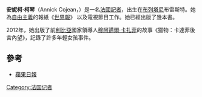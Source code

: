 '''安妮柯·柯琴'''（Annick Cojean，{{bd|1957年|8月2日}}）是一名[[法國|法國]][[記者|記者]]，出生在[[布列塔尼|布列塔尼]]布雷斯特。她為[[自由主義|自由主義]]的報紙《[[世界报_(法国)|世界報]]》 以及電視節目工作。她已經出版了幾本書。

2012年，她出版了前[[利比亞|利比亞]]國家領導人[[穆阿邁爾·卡扎菲|穆阿邁爾·卡扎菲]]的故事《獵物：卡達菲後宮內望》，記錄了許多年輕女孩事件。

==參考==
*[http://www.appledaily.com.tw/realtimenews/article/international/20130826/248804/%E5%BC%B7%E6%93%84%E6%9C%AA%E6%88%90%E5%B9%B4%E6%80%A7%E5%A5%B4%E3%80%80%E6%A0%BC%E9%81%94%E8%B2%BB%E7%94%B7%E5%A5%B3%E9%80%9A%E5%90%83 蘋果日報] {{Wayback|url=http://www.appledaily.com.tw/realtimenews/article/international/20130826/248804/%E5%BC%B7%E6%93%84%E6%9C%AA%E6%88%90%E5%B9%B4%E6%80%A7%E5%A5%B4%E3%80%80%E6%A0%BC%E9%81%94%E8%B2%BB%E7%94%B7%E5%A5%B3%E9%80%9A%E5%90%83 |date=20160304134413 }}

{{normdaten}}
{{DEFAULTSORT:Cojean}}
[[Category:法国记者|Category:法国记者]]
{{france-bio-stub}}